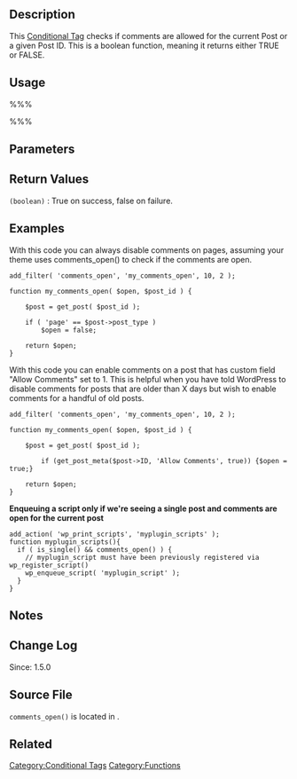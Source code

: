 {{Languages|
{{en|Function Reference/comments_open}}
{{ja|関数リファレンス/comments_open}}
}}

==Description==
This [[Conditional Tags|Conditional Tag]] checks if comments are allowed for the current Post or a given Post ID. This is a boolean function, meaning it returns either TRUE or FALSE.

==Usage==
%%%<?php comments_open( $post_id ); ?>%%%

==Parameters==
{{Parameter|$post_id|integer|The post ID|optional|0}}

==Return Values==
; <tt>(boolean)</tt> : True on success, false on failure.

==Examples==

With this code you can always disable comments on pages, assuming your theme uses comments_open() to check if the comments are open.
<pre>
add_filter( 'comments_open', 'my_comments_open', 10, 2 );

function my_comments_open( $open, $post_id ) {

	$post = get_post( $post_id );

	if ( 'page' == $post->post_type )
		$open = false;

	return $open;
}
</pre>

With this code you can enable comments on a post that has custom field "Allow Comments" set
to 1. This is helpful when you have told WordPress to disable comments for posts that are older than X days but wish to enable comments for a handful of old posts.
<pre>
add_filter( 'comments_open', 'my_comments_open', 10, 2 );

function my_comments_open( $open, $post_id ) {

	$post = get_post( $post_id );

        if (get_post_meta($post->ID, 'Allow Comments', true)) {$open = true;}

	return $open;
}
</pre>

'''Enqueuing a script only if we're seeing a single post and comments are open for the current post'''
<pre>
add_action( 'wp_print_scripts', 'myplugin_scripts' );
function myplugin_scripts(){
  if ( is_single() && comments_open() ) {
    // myplugin_script must have been previously registered via wp_register_script()
    wp_enqueue_script( 'myplugin_script' );
  }
}
</pre>

==Notes==

==Change Log==
Since: 1.5.0

== Source File ==
<!-- Need links to current source code files -->
<tt>comments_open()</tt> is located in {{Trac|wp-includes/comment-template.php}}.

==Related==

{{Conditional Tags}}

{{Tag Footer}}

[[Category:Conditional Tags]]
[[Category:Functions]]